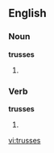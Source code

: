 ==English==

===Noun===
'''trusses'''

# {{plural of|[[truss]]}}

===Verb===
'''trusses'''

# {{third-person singular of|[[truss]]}}

[[vi:trusses]]